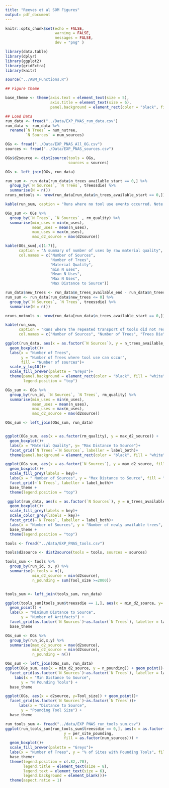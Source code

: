```yaml
---
title: "Reeves et al SOM Figures"
output: pdf_document
---
```


```r
knitr::opts_chunk$set(echo = FALSE,
                      warning = FALSE,
                      messages = FALSE,
                      dev = "png" )

library(data.table)
library(dplyr)
library(ggplot2)
library(gridExtra)
library(knitr)

source("../ABM_Functions.R")

## Figure theme

base_theme <- theme(axis.text = element_text(size = 5),
                    axis.title = element_text(size = 6),
                    panel.background = element_rect(color = "black", fill = "white"))

## Load Data
run_data <- fread("../Data/EXP_PNAS_run_data.csv")
run_data <- run_data %>% 
  rename(`N Trees` = num_nutree,
         `N Sources` = num_sources)

OGs <- fread("../Data/EXP_PNAS_All_OG.csv")
sources <- fread("../Data/EXP_PNAS_sources.csv")

OGs$d2source <- dist2source(tools = OGs,
                            sources = sources)

OGs <- left_join(OGs, run_data)
```



```r

run_sum <- run_data[run_data$n_trees_available_start == 0,] %>%
  group_by(`N Sources`, `N Trees`, treessdie) %>%
  summarise(N = n())
nruns_notools <- nrow(run_data[run_data$n_trees_available_start == 0,])/nrow(run_data)

kable(run_sum, caption = "Runs where no tool use events occurred. Note that the majority of runs that did not faciliate tool use are runs with only 100 Trees \\label{no_events}", col.names = c("Number of Sources", "Number of Trees", "Trees Die", "Number of Runs"))

```



```r

OGs_sum <- OGs %>% 
  group_by(`N Trees`, `N Sources` , rm_quality) %>% 
  summarise(min_uses = min(n_uses),
            mean_uses = mean(n_uses),
            max_uses = max(n_uses),
            max_d2_source = max(d2source))

kable(OGs_sum[,c(1:7)], 
      caption = "A summary of number of uses by raw material quality",
      col.names = c("Number of Sources", 
                    "Number of Trees", 
                    "Material Quality",
                    "min N uses",
                    "Mean N Uses",
                    "Max N Uses",
                    "Max Distance to Source"))
```


```r

run_data$new_trees <- run_data$n_trees_available_end - run_data$n_trees_available_start
run_sum <- run_data[run_data$new_trees <= 0] %>%
  group_by(`N Sources`, `N Trees`, treessdie) %>%
  summarise(N = n())

nruns_notools <- nrow(run_data[run_data$n_trees_available_start == 0,])/nrow(run_data)

kable(run_sum, 
      caption = "Runs where the repeated transport of tools did not result in the increased availability of trees",
      col.names = c("Number of Sources", "Number of Trees", "Trees Die", "Number of Runs"))
```


```r

ggplot(run_data, aes(x = as.factor(`N Sources`), y = n_trees_available_start, fill = as.factor(`N Trees`)))+
  geom_boxplot()+
  labs(x = "Number of Trees",
       y = "Number of Trees where tool use can occur",
       fill = "Number of sources")+
  scale_y_log10()+
  scale_fill_brewer(palette = "Greys")+
  theme(panel.background = element_rect(color = "black", fill = "white"),
        legend.position = "top")

```


```r

OGs_sum <- OGs %>% 
  group_by(run_id, `N Sources`, `N Trees`, rm_quality) %>% 
  summarise(min_uses = min(n_uses),
            mean_uses = mean(n_uses),
            max_uses = max(n_uses),
            max_d2_source = max(d2source))

OGs_sum <- left_join(OGs_sum, run_data)


ggplot(OGs_sum, aes(x = as.factor(rm_quality), y = max_d2_source)) + 
  geom_boxplot()+
  labs(x = "Material Quality", y= "Max Distance to Source")+
  facet_grid(`N Trees`~`N Sources`, labeller = label_both)+
  theme(panel.background = element_rect(color = "black", fill = "white"), )

```


```r
 
ggplot(OGs_sum, aes(x = as.factor(`N Sources`), y = max_d2_source, fill = as.factor(treessdie))) + 
  geom_boxplot()+
  scale_fill_grey(labels = key)+
  labs(x = " Number of Sources", y = "Max Distance to Source", fill = "Trees Die")+
  facet_grid(~`N Trees`, labeller = label_both)+
  base_theme +
  theme(legend.position = "top")

```


```r


 ggplot(run_data, aes(x = as.factor(`N Sources`), y = n_trees_available_end, fill = as.factor(treessdie))) +
  geom_boxplot()+
  scale_fill_grey(labels = key)+
  scale_color_grey(labels = key)+
  facet_grid(~`N Trees`, labeller = label_both)+
  labs(x = "Number of Sources", y = "Number of newly available trees", fill = "Trees Die")+
  base_theme + 
  theme(legend.position = "top")
```


```r

tools <- fread("../data/EXP_PNAS_tools.csv")

tools$d2source <- dist2source(tools = tools, sources = sources)

tools_sum <- tools %>% 
  group_by(run_id, x, y) %>%
  summarise(n_tools = n(),
            min_d2_source = min(d2source),
            n_pounding = sum(Tool_size >=2000))


tools_sum <- left_join(tools_sum, run_data)

```


```r

ggplot(tools_sum[tools_sum$treessdie == 1,], aes(x = min_d2_source, y= n_tools)) + 
  geom_point() +
  labs(x = "Minimum Distance to Source",
       y = "Number of Artifacts") + 
  facet_grid(as.factor(`N Sources`)~as.factor(`N Trees`), labeller = label_both)+
  base_theme

```


```r

OGs_sum <- OGs %>% 
  group_by(run_id,x,y) %>% 
  summarise(max_d2_source = max(d2source),
            min_d2_source = min(d2source),
            n_pounding = n())

OGs_sum <- left_join(OGs_sum, run_data)
ggplot(OGs_sum, aes(x = min_d2_source, y = n_pounding)) + geom_point()+
  facet_grid(as.factor(`N Sources`)~as.factor(`N Trees`), labeller = label_both)+
    labs(x = "Min Distance to Source",
       y = "N Pounding Tools") + 
  base_theme

```


```r

ggplot(OGs, aes(x = d2source, y=Tool_size)) + geom_point()+
  facet_grid(as.factor(`N Sources`)~as.factor(`N Trees`))+
      labs(x = "Distance to Source",
       y = "Pounding Tool Size") + 
  base_theme


```


```r

run_tools_sum <- fread("../data/EXP_PNAS_run_tools_sum.csv")
ggplot(run_tools_sum[run_tools_sum$treessdie == 0,], aes(x = as.factor(num_nutree),
                          y = per_site_pounding, 
                          fill = as.factor(num_sources))) + 
  geom_boxplot()+
  scale_fill_brewer(palette = "Greys")+
  labs(x = "Number of Trees", y = "% of Sites with Pounding Tools", fill = "N Sources")+
  base_theme+
  theme(legend.position = c(.82,.70),
        legend.title = element_text(size = 8),
        legend.text = element_text(size = 6),
        legend.background = element_blank())+
  theme(aspect.ratio = 1)


```

